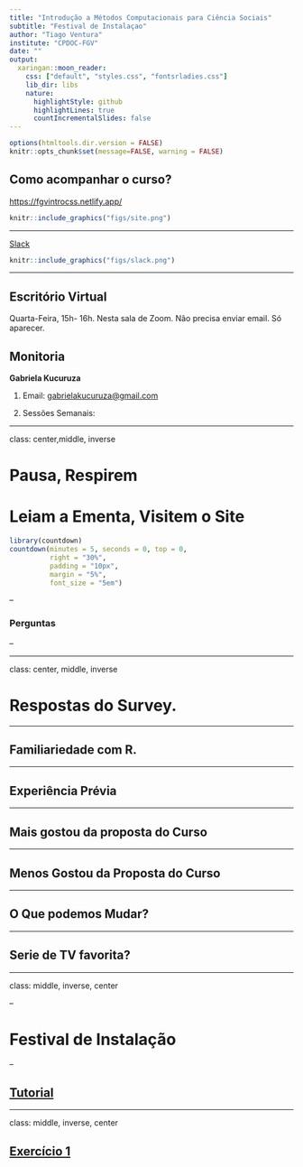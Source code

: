 ```yaml
---
title: "Introdução a Métodos Computacionais para Ciência Sociais"
subtitle: "Festival de Instalaçao"
author: "Tiago Ventura"
institute: "CPDOC-FGV"
date: ""
output:
  xaringan::moon_reader:
    css: ["default", "styles.css", "fontsrladies.css"]
    lib_dir: libs
    nature:
      highlightStyle: github
      highlightLines: true
      countIncrementalSlides: false
---
```

```r
options(htmltools.dir.version = FALSE)
knitr::opts_chunk$set(message=FALSE, warning = FALSE)

``` 

## Como acompanhar o curso?

[https://fgvintrocss.netlify.app/](https://fgvintrocss.netlify.app/)
```r
knitr::include_graphics("figs/site.png") 
```


---

[Slack](https://app.slack.com/client/T01JK41R84C/C01JD599QUB)
```r
knitr::include_graphics("figs/slack.png") 
```

---

## Escritório Virtual

Quarta-Feira, 15h- 16h. Nesta sala de Zoom. Não precisa enviar email. Só aparecer. 

## Monitoria

**Gabriela Kucuruza**

1. Email: [gabrielakucuruza@gmail.com](gabrielakucuruza@gmail.com)

2. Sessões Semanais:


---

class: center,middle, inverse

# Pausa, Respirem

# Leiam a Ementa, Visitem o Site

```r
library(countdown)
countdown(minutes = 5, seconds = 0, top = 0,
          right = "30%",
          padding = "10px",
          margin = "5%",
          font_size = "5em")

```
--

### Perguntas

--


---

class: center, middle, inverse

# Respostas do Survey. 


---

## Familiariedade com R. 


---

## Experiência Prévia


---

## Mais gostou da proposta do Curso


---

## Menos Gostou da Proposta do Curso


---

## O Que podemos Mudar?

---

## Serie de TV favorita?

---

class: middle, inverse, center

--

# Festival de Instalação

--

## [Tutorial](https://fgvintrocss.netlify.app/tutoriais/tutorial1_instalacao)

---

class: middle, inverse, center

## [Exercício 1](https://fgvintrocss.netlify.app/assignment/exercicio-1)





